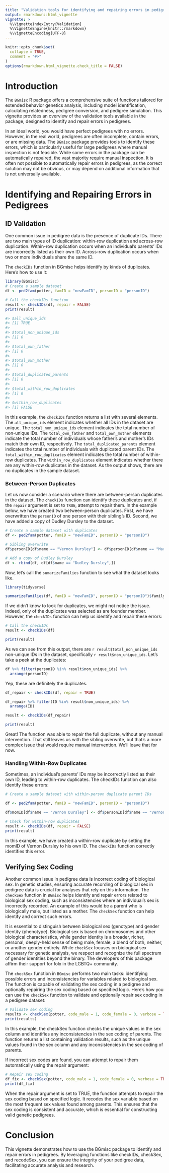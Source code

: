 ---
title: "Validation tools for identifying and repairing errors in pedigrees"
output: rmarkdown::html_vignette
vignette: >
  %\VignetteIndexEntry{Validation}
  %\VignetteEngine{knitr::rmarkdown}
  %\VignetteEncoding{UTF-8}
---

```{r, include = FALSE}
knitr::opts_chunk$set(
  collapse = TRUE,
  comment = "#>"
)
options(rmarkdown.html_vignette.check_title = FALSE)

```

# Introduction

The `BGmisc` R package offers a comprehensive suite of functions tailored for extended behavior genetics analysis, including model identification, calculating relatedness, pedigree conversion, and pedigree simulation. This vignette provides an overview of the validation tools available in the package, designed to identify and repair errors in pedigrees. 

In an ideal world, you would have perfect pedigrees with no errors. However, in the real world, pedigrees are often incomplete, contain errors, or are missing data. The `BGmisc` package provides tools to identify these errors, which is particularly useful for large pedigrees where manual inspection is not feasible. 
While some errors in the package can be automatically repaired, the vast majority require manual inspection. It is often not possible to automatically repair errors in pedigrees, as the correct solution may not be obvious, or may depend on additional information that is not universally available.

# Identifying and Repairing Errors in Pedigrees

## ID Validation

One common issue in pedigree data is the presence of duplicate IDs. There are two main types of ID duplication: within-row duplication and across-row duplication. Within-row duplication occurs when an individual's parents' IDs are incorrectly listed as their own ID. Across-row duplication occurs when two or more individuals share the same ID.

 The `checkIDs` function in BGmisc helps identify by kinds of duplicates. Here's how to use it:

```{r,checkIDs}
library(BGmisc)
# Create a sample dataset
df <- ped2fam(potter, famID = "newFamID", personID = "personID")

# Call the checkIDs function
result <- checkIDs(df, repair = FALSE)
print(result)

#> $all_unique_ids
#> [1] TRUE
#> 
#> $total_non_unique_ids
#> [1] 0
#> 
#> $total_own_father
#> [1] 0
#> 
#> $total_own_mother
#> [1] 0
#> 
#> $total_duplicated_parents
#> [1] 0
#> 
#> $total_within_row_duplicates
#> [1] 0
#> 
#> $within_row_duplicates
#> [1] FALSE
```

In this example, the `checkIDs` function returns a list with several elements. The `all_unique_ids` element indicates whether all IDs in the dataset are unique. The `total_non_unique_ids` element indicates the total number of non-unique IDs. The `total_own_father` and `total_own_mother` elements indicate the total number of individuals whose father's and mother's IDs match their own ID, respectively. The `total_duplicated_parents` element indicates the total number of individuals with duplicated parent IDs. The `total_within_row_duplicates` element indicates the total number of within-row duplicates. The `within_row_duplicates` element indicates whether there are any within-row duplicates in the dataset. As the output shows, there are no duplicates in the sample dataset. 


### Between-Person Duplicates

Let us now consider a scenario where there are between-person duplicates in the dataset. The `checkIDs` function can identify these duplicates and, if the `repair` argument is set to `TRUE`, attempt to repair them. In the example below, we have created two between-person duplicates. First, we have overwritten the `personID` of one person with their sibling's ID. Second, we have added a copy of Dudley Dursley to the dataset.



```{r, repair}
# Create a sample dataset with duplicates
df <- ped2fam(potter, famID = "newFamID", personID = "personID")

# Sibling overwrite
df$personID[df$name == "Vernon Dursley"] <- df$personID[df$name == "Marjorie Dursley"]

# Add a copy of Dudley Dursley
df <- rbind(df, df[df$name == "Dudley Dursley",])
```

Now, let's call the `sumarizeFamilies` function to see what the dataset looks like.

```{r}
library(tidyverse)

summarizeFamilies(df, famID = "newFamID", personID = "personID")$family_summary %>% glimpse()
```
If we didn't know to look for duplicates, we might not notice the issue. Indeed, only of the duplicates was selected as are founder member. However, the `checkIDs` function can help us identify and repair these errors:

```{r}
# Call the checkIDs
result <- checkIDs(df)

print(result)
```

As we can see from this output, there are `r result$total_non_unique_ids` non-unique IDs in the dataset, specifically `r result$non_unique_ids`. Let's take a peek at the duplicates:

```{r}

df %>% filter(personID %in% result$non_unique_ids) %>%
  arrange(personID)

```
Yep, these are  definitely the duplicates.

```{r}
df_repair <- checkIDs(df, repair = TRUE)

df_repair %>% filter(ID %in% result$non_unique_ids) %>%
  arrange(ID)

result <- checkIDs(df_repair)

print(result)
```

Great! The function was able to repair the full duplicate, without any manual intervention. That still leaves us with the sibling overwrite, but that's a more complex issue that would require manual intervention. We'll leave that for now.


### Handling Within-Row Duplicates

Sometimes, an individual's parents' IDs may be incorrectly listed as their own ID, leading to within-row duplicates. The checkIDs function can also identify these errors:

```{r within}
# Create a sample dataset with within-person duplicate parent IDs

df <- ped2fam(potter, famID = "newFamID", personID = "personID")

df$momID[df$name == "Vernon Dursley"] <- df$personID[df$name == "Vernon Dursley"]

# Check for within-row duplicates
result <- checkIDs(df, repair = FALSE)
print(result)
```

In this example, we have created a within-row duplicate by setting the momID of Vernon Dursley to his own ID. The `checkIDs` function correctly identifies this error. 

## Verifying Sex Coding

Another common issue in pedigree data is incorrect coding of biological sex. In genetic studies, ensuring accurate recording of biological sex in pedigree data is crucial for analyses that rely on this information. The `checkSex` function in `BGmisc` helps identify and repair errors related to biological sex coding, such as inconsistencies where an individual's sex is incorrectly recorded. An example of this would be a parent who is biologically male, but listed as a mother. The `checkSex` function can help identify and correct such errors. 

It is essential to distinguish between biological sex (genotype) and gender identity (phenotype). Biological sex is based on chromosomes and other biological characteristics, while gender identity is a broader, richer, personal, deeply-held sense of being male, female, a blend of both, neither, or another gender entirely. While `checkSex` focuses on biological sex necessary for genetic analysis, we respect and recognize the full spectrum of gender identities beyond the binary. The developers of this package affirm their support for folx in the LGBTQ+ community.


The `checkSex` function in `BGmisc` performs two main tasks: identifying possible errors and inconsistencies for variables related to biological sex. The function is capable of validating the sex coding in a pedigree and optionally repairing the sex coding based on specified logic. Here’s how you can use the `checkSex` function to validate and optionally repair sex coding in a pedigree dataset:

```{r}
# Validate sex coding
results <- checkSex(potter, code_male = 1, code_female = 0, verbose = TRUE, repair = FALSE)
print(results)
```

In this example, the checkSex function checks the unique values in the sex column and identifies any inconsistencies in the sex coding of parents. The function returns a list containing validation results, such as the unique values found in the sex column and any inconsistencies in the sex coding of parents.

If incorrect sex codes are found, you can attempt to repair them automatically using the repair argument:

```{r}
# Repair sex coding
df_fix <- checkSex(potter, code_male = 1, code_female = 0, verbose = TRUE, repair = TRUE)
print(df_fix)
```

When the repair argument is set to TRUE, the function attempts to repair the sex coding based on specified logic. It recodes the sex variable based on the most frequent sex values found among parents. This ensures that the sex coding is consistent and accurate, which is essential for constructing valid genetic pedigrees.

<!--
## Practical Example: Cleaning a Pedigree

Below is an example of how to clean and repair a pedigree dataset using the BGmisc package. This example is based on the approach Mason typically takes for data cleaning.

```{r, eval = FALSE}
# note, is broken right now
# Load necessary libraries and datasets
library(tidyverse)
library(BGmisc)
set.seed(123)
# Create a sample dataset similar to the one used in Mason's approach
sample_data <- data.frame(
  ID = 1:10,
  name = c("Person1", "Person2", "Person3", "Person4", "Person5", "Person6", "Person7", "Person8", "Person9", "Person10"),
  dadID = c(NA, NA, 1, 1, 3, 3, 5, 5, 7, 7),
  momID = c(NA, NA, 2, 2, 4, 4, 6, 6, 7, 8),
  sex = c(1, 0, 1, 0, 1, 0, 1, 0, 1, 0),
  byr = runif(10, 1900, 2000),
  dyr = c(NA, NA, NA, NA, NA, NA, NA, NA, NA, NA)
)



summarizePedigrees(sample_data)


# Clean the sample dataset
cleaned_data <- sample_data %>%
  janitor::remove_empty(c("rows", "cols")) %>%
  mutate(
    sex_factor = as.factor(case_when(sex == 1 ~ "male", sex == 0 ~ "female"))
  )

# Check for duplicate IDs
temp_check <- checkIDs(cleaned_data, verbose = TRUE, repair = FALSE)
 all_duplicated_ids   <- cbind(temp_check$non_unique_ids, temp_check$duplicated_parents_ids)

cleaned_data <- cleaned_data %>%
  mutate(
    duplicated = case_when(ID %in% temp_check$non_unique_ids ~ 1, TRUE ~ 0),
    duplicated_parent = case_when(dadID %in% all_duplicated_ids  | momID %in% all_duplicated_ids  ~ 1, TRUE ~ 0),
    duplicated_source_ID = case_when(ID %in% all_duplicated_ids ~ ID, dadID %in% all_duplicated_ids  ~ dadID, momID %in% all_duplicated_ids  ~ momID, TRUE ~ NA_integer_),
    alteredlinks = 0
  )

# Display and manually correct specific errors
cleaned_data %>%
  filter(duplicated == 1 | duplicated_parent == 1) %>%
  arrange(duplicated_source_ID, ID) %>%
  print(n = Inf)

# Perform specific corrections
cleaned_data <- cleaned_data %>%
  mutate(
    alteredlinks = case_when(ID == 9  ~ 1, TRUE ~ alteredlinks),
    ID = case_when(ID == 7 & round(byr, digits = 0) == 2020 ~ ID + 1e6, TRUE ~ ID)
  )

# Final check for remaining duplicates
final_check <- checkIDs(cleaned_data, verbose = TRUE, repair = FALSE)
print(final_check)

```
-->

# Conclusion
This vignette demonstrates how to use the BGmisc package to identify and repair errors in pedigrees. By leveraging functions like checkIDs, checkSex, and recodeSex, you can ensure the integrity of your pedigree data, facilitating accurate analysis and research.
